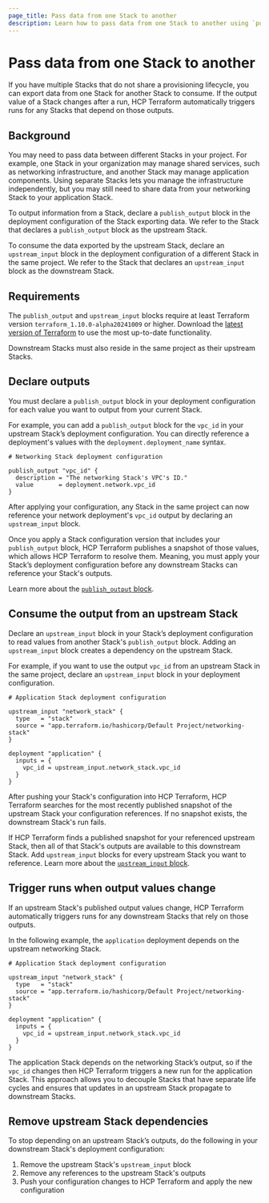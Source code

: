 ```yaml
---
page_title: Pass data from one Stack to another
description: Learn how to pass data from one Stack to another using `publish_output` blocks to output data from one Stack, and `upstream_input` blocks to input that data into another Stack.
---
```


# Pass data from one Stack to another

If you have multiple Stacks that do not share a provisioning lifecycle, you can export data from one Stack for another Stack to consume. If the output value of a Stack changes after a run, HCP Terraform automatically triggers runs for any Stacks that depend on those outputs.

## Background

You may need to pass data between different Stacks in your project. For example, one Stack in your organization may manage shared services, such as networking infrastructure, and another Stack may manage application components. Using separate Stacks lets you manage the infrastructure independently, but you may still need to share data from your networking Stack to your application Stack.

To output information from a Stack, declare a `publish_output` block in the deployment configuration of the Stack exporting data. We refer to the Stack that declares a `publish_output` block as the upstream Stack.

To consume the data exported by the upstream Stack, declare an `upstream_input` block in the deployment configuration of a different Stack in the same project. We refer to the Stack that declares an `upstream_input` block as the downstream Stack.

## Requirements

The `publish_output` and `upstream_input` blocks require at least Terraform version `terraform_1.10.0-alpha20241009` or higher. Download the [latest version of Terraform](https://releases.hashicorp.com/terraform/) to use the most up-to-date functionality.

Downstream Stacks must also reside in the same project as their upstream Stacks.

## Declare outputs

You must declare a `publish_output` block in your deployment configuration for each value you want to output from your current Stack.

For example, you can add a `publish_output` block for the `vpc_id`  in your upstream Stack’s deployment configuration. You can directly reference a deployment's values with the `deployment.deployment_name` syntax.

<CodeBlockConfig filename="network.tfdeploy.hcl">

```hcl
# Networking Stack deployment configuration

publish_output "vpc_id" {
  description = "The networking Stack's VPC's ID."
  value       = deployment.network.vpc_id
}
```

</CodeBlockConfig>

After applying your configuration, any Stack in the same project can now reference your network deployment's `vpc_id` output by declaring an `upstream_input` block.

Once you apply a Stack configuration version that includes your `publish_output` block, HCP Terraform publishes a snapshot of those values, which allows HCP Terraform to resolve them. Meaning, you must apply your Stack’s deployment configuration before any downstream Stacks can reference your Stack's outputs.

Learn more about the [`publish_output` block](/terraform/language/stacks/reference/tfdeploy#publish_output-block-configuration).

## Consume the output from an upstream Stack

Declare an `upstream_input` block in your Stack’s deployment configuration to read values from another Stack's `publish_output` block. Adding an `upstream_input` block creates a dependency on the upstream Stack.

For example, if you want to use the output `vpc_id` from an upstream Stack in the same project, declare an `upstream_input` block in your deployment configuration.

<CodeBlockConfig filename="application.tfdeploy.hcl">

```hcl
# Application Stack deployment configuration

upstream_input "network_stack" {
  type   = "stack"
  source = "app.terraform.io/hashicorp/Default Project/networking-stack"
}

deployment "application" {
  inputs = {
    vpc_id = upstream_input.network_stack.vpc_id
  }
}
```

</CodeBlockConfig>

After pushing your Stack's configuration into HCP Terraform, HCP Terraform searches for the most recently published snapshot of the upstream Stack your configuration references. If no snapshot exists, the downstream Stack's run fails.

If HCP Terraform finds a published snapshot for your referenced upstream Stack, then all of that Stack's outputs are available to this downstream Stack. Add `upstream_input` blocks for every upstream Stack you want to reference. Learn more about the [`upstream_input` block](/terraform/language/stacks/reference/tfdeploy#upstream_input-block-configuration).


## Trigger runs when output values change

If an upstream Stack's published output values change, HCP Terraform automatically triggers runs for any downstream Stacks that rely on those outputs.

In the following example, the `application` deployment depends on the upstream networking Stack.

<CodeBlockConfig filename="application.tfdeploy.hcl">

```hcl
# Application Stack deployment configuration

upstream_input "network_stack" {
  type   = "stack"
  source = "app.terraform.io/hashicorp/Default Project/networking-stack"
}

deployment "application" {
  inputs = {
    vpc_id = upstream_input.network_stack.vpc_id
  }
}
```

</CodeBlockConfig>

The application Stack depends on the networking Stack’s output, so if the `vpc_id` changes then HCP Terraform triggers a new run for the application Stack. This approach allows you to decouple Stacks that have separate life cycles and ensures that updates in an upstream Stack propagate to downstream Stacks.

## Remove upstream Stack dependencies

To stop depending on an upstream Stack’s outputs, do the following in your downstream Stack's deployment configuration:

1. Remove the upstream Stack's `upstream_input` block
1. Remove any references to the upstream Stack's outputs
1. Push your configuration changes to HCP Terraform and apply the new configuration

